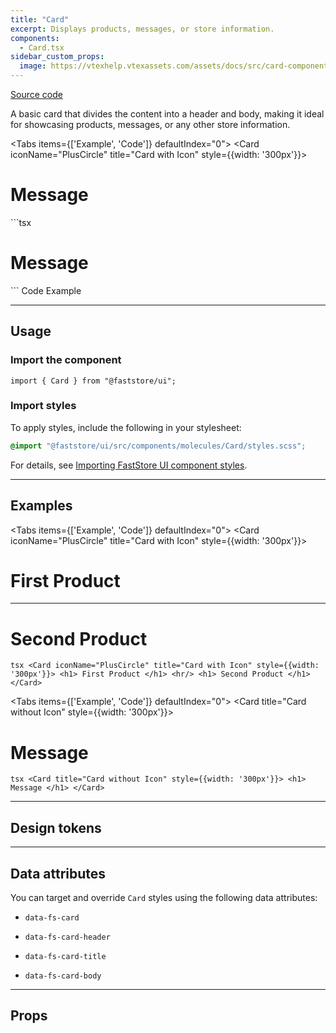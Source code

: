 ```yaml
---
title: "Card"
excerpt: Displays products, messages, or store information.
components:
  - Card.tsx
sidebar_custom_props:
  image: https://vtexhelp.vtexassets.com/assets/docs/src/card-component___555627b06a9b8f6dfd0056637576dc8d.png
---
```



[<i class="fa-brands fa-github"></i> Source code](https://github.com/vtex/faststore/tree/main/packages/components/src/molecules/Card)

A basic card that divides the content into a header and body, making it ideal for showcasing products, messages, or any other store information.

<Tabs items={['Example', 'Code']} defaultIndex="0">
  <Tab>
  <OverviewSection>
    <Card
      iconName="PlusCircle"
      title="Card with Icon"
      style={{width: '300px'}}>
      <h1> Message </h1>
    </Card>
  </OverviewSection>

  </Tab>
    ```tsx
    <Card
      iconName="PlusCircle"
      title="Card with Icon"
      style={{width: '300px'}}>
      <h1> Message </h1>
    </Card>
    ```
  <Tab>
  Code Example

  </Tab>
</Tabs>

---

## Usage

### Import the component

```tsx
import { Card } from "@faststore/ui";
```

### Import styles

To apply styles, include the following in your stylesheet:

```scss
@import "@faststore/ui/src/components/molecules/Card/styles.scss";
```

For details, see [Importing FastStore UI component styles](https://developers.vtex.com/docs/guides/faststore/using-themes-importing-ui-components-styles).

---

## Examples

<Tabs items={['Example', 'Code']} defaultIndex="0">
  <Tab>
    <OverviewSection>
      <Card
        iconName="PlusCircle"
        title="Card with Icon"
        style={{width: '300px'}}>
        <h1> First Product </h1>
        <hr/>
        <h1> Second Product </h1>
      </Card>
    </OverviewSection>
  </Tab>
  <Tab>
    ```tsx
    <Card
      iconName="PlusCircle"
      title="Card with Icon"
      style={{width: '300px'}}>
      <h1> First Product </h1>
      <hr/>
      <h1> Second Product </h1>
    </Card>
    ```
  </Tab>
</Tabs>

<Tabs items={['Example', 'Code']} defaultIndex="0">
  <Tab>
    <OverviewSection>
      <Card
        title="Card without Icon"
        style={{width: '300px'}}>
        <h1> Message </h1>
      </Card>
    </OverviewSection>
  </Tab>
  <Tab>
    ```tsx
    <Card
      title="Card without Icon"
      style={{width: '300px'}}>
      <h1> Message </h1>
    </Card>
    ```
  </Tab>
</Tabs>

---

## Design tokens

<TokenTable>
  <TokenRow token="--fs-card-border-radius" value="var(--fs-border-radius)" />
  <TokenRow token="--fs-card-border-width" value="var(--fs-border-width)" />
  <TokenRow
    token="--fs-card-border-color"
    value="var(--fs-border-color-light)"
    isColor
  />
  <TokenDivider />
  <TokenRow token="--fs-card-header-padding" value="var(--fs-spacing-3)" />
  <TokenRow
    token="--fs-card-header-bkg-color"
    value="var(--fs-color-neutral-bkg)"
    isColor
  />
  <TokenRow
    token="--fs-card-header-font-weight"
    value="var(--fs-text-weight-bold)"
  />
  <TokenRow
    token="--fs-card-header-icon-color"
    value="var(--fs-color-main-2)"
    isColor
  />
  <TokenDivider />
  <TokenRow token="--fs-card-body-padding" value="var(--fs-spacing-3)" />
</TokenTable>

---

## Data attributes

You can target and override `Card` styles using the following data attributes:

- `data-fs-card`

- `data-fs-card-header`

- `data-fs-card-title`

- `data-fs-card-body`

---

## Props

<ComponentPropsSection component="Card" />
